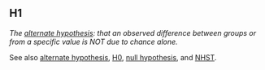 ## H1

<dfn>The [alternate hypothesis](a.html#alternate-hypothesis): that an observed difference between groups or from a specific value is NOT due to chance alone.</dfn>

See also [alternate hypothesis](a.html#alternate-hypothesis), [H0](h.html#h0), [null hypothesis](n.html#null-hypothesis), and [NHST](n.html#nhst).
